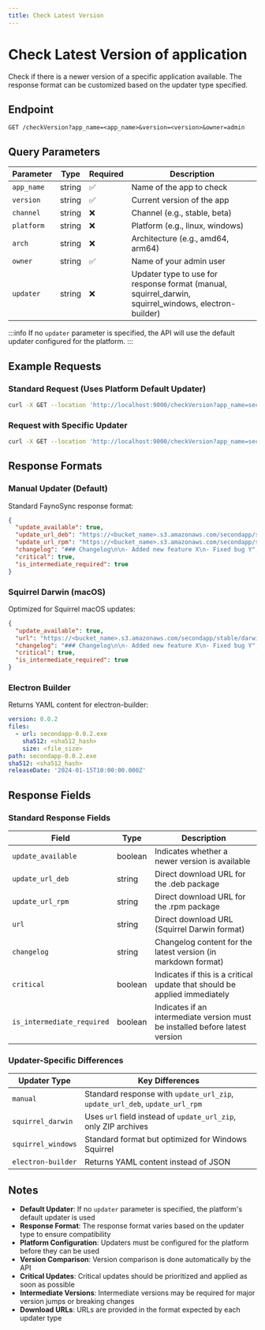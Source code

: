 ```yaml
---
title: Check Latest Version
---
```


# Check Latest Version of application

Check if there is a newer version of a specific application available. The response format can be customized based on the updater type specified.

## Endpoint

```
GET /checkVersion?app_name=<app_name>&version=<version>&owner=admin
```

## Query Parameters

| Parameter | Type | Required | Description |
|-----------|------|----------|-------------|
| `app_name` | string | ✅ | Name of the app to check |
| `version` | string | ✅ | Current version of the app |
| `channel` | string | ❌ | Channel (e.g., stable, beta) |
| `platform` | string | ❌ | Platform (e.g., linux, windows) |
| `arch` | string | ❌ | Architecture (e.g., amd64, arm64) |
| `owner` | string | ✅ | Name of your admin user |
| `updater` | string | ❌ | Updater type to use for response format (manual, squirrel_darwin, squirrel_windows, electron-builder) |

:::info
If no `updater` parameter is specified, the API will use the default updater configured for the platform.
:::

## Example Requests

### Standard Request (Uses Platform Default Updater)

```bash
curl -X GET --location 'http://localhost:9000/checkVersion?app_name=secondapp&version=0.0.1&channel=stable&platform=linux&arch=amd64&owner=admin'
```

### Request with Specific Updater

```bash
curl -X GET --location 'http://localhost:9000/checkVersion?app_name=secondapp&version=0.0.1&channel=stable&platform=linux&arch=amd64&owner=admin&updater=electron-builder'
```

## Response Formats

### Manual Updater (Default)

Standard FaynoSync response format:

```json
{
  "update_available": true,
  "update_url_deb": "https://<bucket_name>.s3.amazonaws.com/secondapp/stable/linux/amd64/secondapp-0.0.2.deb",
  "update_url_rpm": "https://<bucket_name>.s3.amazonaws.com/secondapp/stable/linux/amd64/secondapp-0.0.2.rpm",
  "changelog": "### Changelog\n\n- Added new feature X\n- Fixed bug Y",
  "critical": true,
  "is_intermediate_required": true
}
```

### Squirrel Darwin (macOS)

Optimized for Squirrel macOS updates:

```json
{
  "update_available": true,
  "url": "https://<bucket_name>.s3.amazonaws.com/secondapp/stable/darwin/amd64/secondapp-0.0.2.zip",
  "changelog": "### Changelog\n\n- Added new feature X\n- Fixed bug Y",
  "critical": true,
  "is_intermediate_required": true
}
```

### Electron Builder

Returns YAML content for electron-builder:

```yaml
version: 0.0.2
files:
  - url: secondapp-0.0.2.exe
    sha512: <sha512_hash>
    size: <file_size>
path: secondapp-0.0.2.exe
sha512: <sha512_hash>
releaseDate: '2024-01-15T10:00:00.000Z'
```

## Response Fields

### Standard Response Fields

| Field | Type | Description |
|-------|------|-------------|
| `update_available` | boolean | Indicates whether a newer version is available |
| `update_url_deb` | string | Direct download URL for the .deb package |
| `update_url_rpm` | string | Direct download URL for the .rpm package |
| `url` | string | Direct download URL (Squirrel Darwin format) |
| `changelog` | string | Changelog content for the latest version (in markdown format) |
| `critical` | boolean | Indicates if this is a critical update that should be applied immediately |
| `is_intermediate_required` | boolean | Indicates if an intermediate version must be installed before latest version |

### Updater-Specific Differences

| Updater Type | Key Differences |
|--------------|----------------|
| `manual` | Standard response with `update_url_zip`, `update_url_deb`, `update_url_rpm` |
| `squirrel_darwin` | Uses `url` field instead of `update_url_zip`, only ZIP archives |
| `squirrel_windows` | Standard format but optimized for Windows Squirrel |
| `electron-builder` | Returns YAML content instead of JSON |

## Notes

- **Default Updater**: If no `updater` parameter is specified, the platform's default updater is used
- **Response Format**: The response format varies based on the updater type to ensure compatibility
- **Platform Configuration**: Updaters must be configured for the platform before they can be used
- **Version Comparison**: Version comparison is done automatically by the API
- **Critical Updates**: Critical updates should be prioritized and applied as soon as possible
- **Intermediate Versions**: Intermediate versions may be required for major version jumps or breaking changes
- **Download URLs**: URLs are provided in the format expected by each updater type